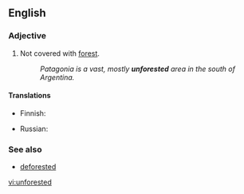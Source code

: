 ==English==

===Adjective===
{{en-adj|-}}

# Not covered with [[forest]].
#: ''Patagonia is a vast, mostly '''unforested''' area in the south of Argentina.''

====Translations====
{{trans-top|not covered with forest}}
* Finnish: {{t+|fi|puuton}}
{{trans-mid}}
* Russian: {{t+|ru|безлесный}}
{{trans-bottom}}

===See also===
* [[deforested]]

[[vi:unforested]]